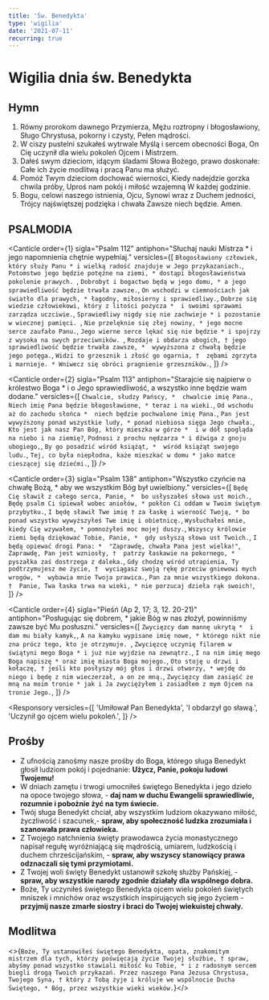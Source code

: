 ```yaml
---
title: 'Św. Benedykta'
type: 'wigilia'
date: '2021-07-11'
recurring: true
---
```


# Wigilia dnia św. Benedykta

<OpeningVersicle />

## Hymn

1. Równy prorokom dawnego Przymierza,
   Mężu roztropny i błogosławiony,
   Sługo Chrystusa, pokorny i czysty,
   Pełen mądrości.
2. W ciszy pustelni szukałeś wytrwale
   Myślą i sercem obecności Boga,
   On Cię uczynił dla wielu pokoleń
   Ojcem i Mistrzem.
3. Dałeś swym dzieciom, idącym śladami
   Słowa Bożego, prawo doskonałe:
   Całe ich życie modlitwą i pracą
   Panu ma służyć.
4. Pomóż Twym dzieciom dochować wierności,
   Kiedy nadejdzie gorzka chwila próby,
   Uproś nam pokój i miłość wzajemną
   W każdej godzinie.
5. Bogu, celowi naszego istnienia,
   Ojcu, Synowi wraz z Duchem jedności,
   Trójcy najświętszej podzięka i chwała
   Zawsze niech będzie. Amen.

## PSALMODIA

<Canticle
  order={1}
  sigla="Psalm 112"
  antiphon="Słuchaj nauki Mistrza * i jego napomnienia chętnie wypełniaj."
  versicles={[
    `Błogosławiony człowiek, który służy Panu *
i wielką radość znajduje w Jego przykazaniach.`,
    `Potomstwo jego będzie potężne na ziemi, *
dostąpi błogosławieństwa pokolenie prawych. `,
    `Dobrobyt i bogactwo będą w jego domu, *
a jego sprawiedliwość będzie trwała zawsze.`,
    `On wschodzi w ciemnościach jak światło dla prawych, *
łagodny, miłosierny i sprawiedliwy.`,
    `Dobrze się wiedzie człowiekowi, który z litości pożycza * 
i swoimi sprawami zarządza uczciwie.`,
    `Sprawiedliwy nigdy się nie zachwieje *
i pozostanie w wiecznej pamięci. `,
    `Nie przelęknie się złej nowiny, *
jego mocne serce zaufało Panu.`,
    `Jego wierne serce lękać się nie będzie *
i spojrzy z wysoka na swych przeciwników. `,
    `Rozdaje i obdarza ubogich, †
jego sprawiedliwość będzie trwała zawsze, * 
wywyższona z chwałą będzie jego potęga.`,
    `Widzi to grzesznik i złość go ogarnia, † 
zębami zgrzyta i marnieje. *
Wniwecz się obróci pragnienie grzeszników.`,
  ]}
/>

<Canticle
  order={2}
  sigla="Psalm 113"
  antiphon="Starajcie się najpierw o królestwo Boga * i o Jego sprawiedliwość, a wszystko inne będzie wam dodane."
  versicles={[
    `Chwalcie, słudzy Pańscy, * 
chwalcie imię Pana.`,
    `Niech imię Pana będzie błogosławione, *
teraz i na wieki.`,
    `Od wschodu aż do zachodu słońca * 
niech będzie pochwalone imię Pana.`,
    `Pan jest wywyższony ponad wszystkie ludy, *
ponad niebiosa sięga Jego chwała.`,
    `Kto jest jak nasz Pan Bóg, który mieszka w górze * 
i w dół spogląda na niebo i na ziemię?`,
    `Podnosi z prochu nędzarza *
i dźwiga z gnoju ubogiego,`,
    `By go posadzić wśród książąt, * 
wśród książąt swojego ludu.`,
    `Tej, co była niepłodna, każe mieszkać w domu *
jako matce cieszącej się dziećmi.`,
  ]}
/>

<Canticle
  order={3}
  sigla="Psalm 138"
  antiphon="Wszystko czyńcie na chwałę Bożą, * aby we wszystkim Bóg był uwielbiony."
  versicles={[
    `Będę Cię sławił z całego serca, Panie, * 
bo usłyszałeś słowa ust moich.`,
    `Będę psalm Ci śpiewał wobec aniołów, *
pokłon Ci oddam w Twoim świętym przybytku.`,
    `I będę sławił Twe imię †
za łaskę i wierność Twoją, *
bo ponad wszystko wywyższyłeś Twe imię i obietnicę.`,
    `Wysłuchałeś mnie, kiedy Cię wzywałem, *
pomnożyłeś moc mojej duszy.`,
    `Wszyscy królowie ziemi będą dziękować Tobie, Panie, * 
gdy usłyszą słowa ust Twoich.`,
    `I będą opiewać drogi Pana: * 
"Zaprawdę, chwała Pana jest wielka!"`,
    `Zaprawdę, Pan jest wzniosły, † 
patrzy łaskawie na pokornego, * 
pyszałka zaś dostrzega z daleka.`,
    `Gdy chodzę wśród utrapienia, Ty podtrzymujesz me życie, † 
wyciągasz swoją rękę przeciw gniewowi mych wrogów, * 
wybawia mnie Twoja prawica.`,
    `Pan za mnie wszystkiego dokona. † 
Panie, Twa łaska trwa na wieki, *
 nie porzucaj dzieła rąk swoich!`,
  ]}
/>

<Canticle
  order={4}
  sigla="Pieśń (Ap 2, 17; 3, 12. 20-21)"
  antiphon="Posługując się dobrem, * jakie Bóg w nas złożył, powinniśmy zawsze być Mu posłuszni."
  versicles={[
    `Zwycięzcy dam mannę ukrytą * 
i dam mu biały kamyk,`,
    `A na kamyku wypisane imię nowe, *
którego nikt nie zna prócz tego, kto je otrzymuje. `,
    `Zwycięzcę uczynię filarem w świątyni mego Boga *
i już nie wyjdzie na zewnątrz.`,
    `I na nim imię mego Boga napiszę *
oraz imię miasta Boga mojego.`,
    `Oto stoję u drzwi i kołaczę, †
jeśli kto posłyszy mój głos i drzwi otworzy, *
wejdę do niego i będę z nim wieczerzał, a on ze mną.`,
    `Zwycięzcy dam zasiąść ze mną na moim tronie *
jak i Ja zwyciężyłem i zasiadłem z mym Ojcem na tronie Jego.`,
  ]}
/>

<Passage
  sigla="Flp 4, 8-9"
  passage="W końcu, siostry i bracia, miejcie na uwadze wszystko, co jest prawdziwe, co godne czci i sprawiedliwe, co czyste, miłe i szlachetne, wszystko, co jest cnotą i zasługuje na pochwałę. Czyńcie to, czego się nauczyliście i co przyjęliście, co usłyszeliście i zobaczyliście we mnie. A Bóg pokoju niech będzie z wami."
/>

<Responsory
  versicles={[
    'Umiłował Pan Benedykta',
    'I obdarzył go sławą.',
    'Uczynił go ojcem wielu pokoleń.',
  ]}
/>

<Magnificat isEve antiphon="Raduje się Kościół z chwały świetego Benedykta, * radują się ci, którzy na ziemi wielbią swojego ojca, / żyjącego przed Bogiem wśród rzeszy wybranych." />

## Prośby

- Z ufnością zanośmy nasze prośby do Boga, którego sługa Benedykt głosił ludziom pokój i pojednanie: **Użycz, Panie, pokoju ludowi Twojemu!**
- W dniach zamętu i trwogi umocniłeś świętego Benedykta i jego dzieło na opoce twojego słowa, - **daj nam w duchu Ewangelii sprawiedliwie, rozumnie i pobożnie żyć na tym świecie.**
- Twój sługa Benedykt chciał, aby wszystkim ludziom okazywano miłość, życzliwość i szacunek,- **spraw, aby społeczność ludzka zrozumiała i szanowała prawa człowieka.**
- Z Twojego natchnienia święty prawodawca życia monastycznego napisał regułę wyróżniającą się mądrością, umiarem, ludzkością i duchem chrześcijańskim, - **spraw, aby wszyscy stanowiący prawa odznaczali się tymi przymiotami.**
- Z Twojej woli święty Benedykt ustanowił szkołę służby Pańskiej, - **spraw, aby wszystkie narody zgodnie działały dla wspólnego dobra.**
- Boże, Ty uczyniłeś świętego Benedykta ojcem wielu pokoleń świętych mniszek i mnichów oraz wszystkich inspirujących się jego życiem - **przyjmij nasze zmarłe siostry i braci do Twojej wiekuistej chwały.**

<CustomIntercessions />

<KyrieEleison />

<LordsPrayer />

## Modlitwa

<>{`Boże, Ty ustanowiłeś świętego Benedykta, opata, znakomitym mistrzem dla tych, którzy poświęcają życie Twojej służbie, † spraw, abyśmy ponad wszystko stawiali miłość ku Tobie, * i z radosnym sercem biegli drogą Twoich przykazań. Przez naszego Pana Jezusa Chrystusa, Twojego Syna, † który z Tobą żyje i króluje we wspólnocie Ducha Świętego, * Bóg, przez wszystkie wieki wieków.`}</>

<Amen />

<BlessingAndConcludingVersicle />

<SalveRegina />
